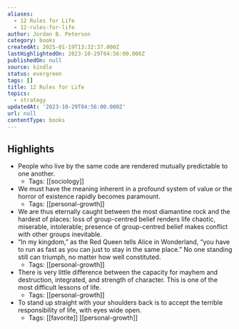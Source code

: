 ```yaml
---
aliases:
  - 12 Rules for Life
  - 12-rules-for-life
author: Jordan B. Peterson
category: books
createdAt: 2025-01-19T13:32:37.000Z
lastHighlightedOn: 2023-10-29T04:56:00.000Z
publishedOn: null
source: kindle
status: evergreen
tags: []
title: 12 Rules for Life
topics:
  - strategy
updatedAt: '2023-10-29T04:56:00.000Z'
url: null
contentType: books
---
```

## Highlights

- People who live by the same code are rendered mutually predictable to one another.
  - Tags: [[sociology]]
- We must have the meaning inherent in a profound system of value or the horror of existence rapidly becomes paramount.
  - Tags: [[personal-growth]]
- We are thus eternally caught between the most diamantine rock and the hardest of places: loss of group-centred belief renders life chaotic, miserable, intolerable; presence of group-centred belief makes conflict with other groups inevitable.
- “In my kingdom,” as the Red Queen tells Alice in Wonderland, “you have to run as fast as you can just to stay in the same place.” No one standing still can triumph, no matter how well constituted.
  - Tags: [[personal-growth]]
- There is very little difference between the capacity for mayhem and destruction, integrated, and strength of character. This is one of the most difficult lessons of life.
  - Tags: [[personal-growth]]
- To stand up straight with your shoulders back is to accept the terrible responsibility of life, with eyes wide open.
  - Tags: [[favorite]] [[personal-growth]]
